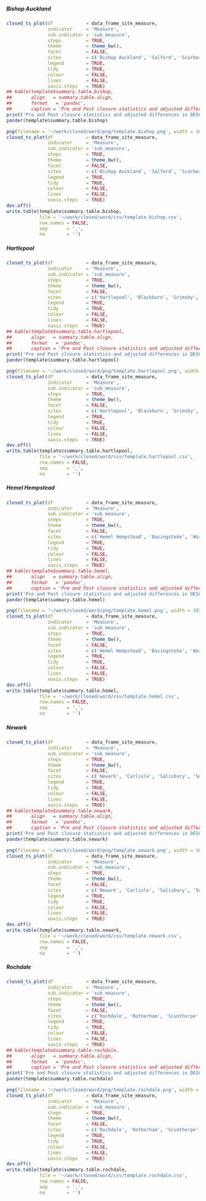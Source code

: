 ##### Bishop Auckland
```r
closed_ts_plot(df            = data_frame_site_measure,
               indicator     = 'Measure',
               sub.indicator = 'sub_measure',
               steps         = TRUE,
               theme         = theme_bw(),
               facet         = FALSE,
               sites         = c('Bishop Auckland', 'Salford', 'Scarborough', 'Whitehaven'),
               legend        = TRUE,
               tidy          = TRUE,
               colour        = FALSE,
               lines         = FALSE,
               xaxis.steps   = TRUE)
## kable(template$summary.table.bishop,
##       align   = summary.table.align,
##       format   = 'pandoc',
##       caption = 'Pre and Post closure statistics and adjusted differences in DESCRIPTION from the nine models tested in the Bishop Auckland cohort.')
print('Pre and Post closure statistics and adjusted differences in DESCRIPTION from the nine models tested in the Bishop Auckland cohort.')
pander(template$summary.table.bishop)

```

```r
png(filename = '~/work/closed/word/png/template.bishop.png', width = 1024, height = 768)
closed_ts_plot(df            = data_frame_site_measure,
               indicator     = 'Measure',
               sub.indicator = 'sub_measure',
               steps         = TRUE,
               theme         = theme_bw(),
               facet         = FALSE,
               sites         = c('Bishop Auckland', 'Salford', 'Scarborough', 'Whitehaven'),
               legend        = TRUE,
               tidy          = TRUE,
               colour        = FALSE,
               lines         = FALSE,
               xaxis.steps   = TRUE)
dev.off()
write.table(template$summary.table.bishop,
            file = '~/work/closed/word/csv/template.bishop.csv',
            row.names = FALSE,
            sep       = ',',
            na        = '')

```


##### Hartlepool
```r
closed_ts_plot(df            = data_frame_site_measure,
               indicator     = 'Measure',
               sub.indicator = 'sub_measure',
               steps         = TRUE,
               theme         = theme_bw(),
               facet         = FALSE,
               sites         = c('Hartlepool', 'Blackburn', 'Grimsby', 'Wigan'),
               legend        = TRUE,
               tidy          = TRUE,
               colour        = FALSE,
               lines         = FALSE,
               xaxis.steps   = TRUE)
## kable(template$summary.table.hartlepool,
##       align   = summary.table.align,
##       format   = 'pandoc',
##       caption = 'Pre and Post closure statistics and adjusted differences in DESCRIPTION from the nine models tested in the Hartlepool cohort.')
print('Pre and Post closure statistics and adjusted differences in DESCRIPTION from the nine models tested in the Hartlepool cohort.')
pander(template$summary.table.hartlepool)
```

```r
png(filename = '~/work/closed/word/png/template.hartlepool.png', width = 1024, height = 768)
closed_ts_plot(df            = data_frame_site_measure,
               indicator     = 'Measure',
               sub.indicator = 'sub_measure',
               steps         = TRUE,
               theme         = theme_bw(),
               facet         = FALSE,
               sites         = c('Hartlepool', 'Blackburn', 'Grimsby', 'Wigan'),
               legend        = TRUE,
               tidy          = TRUE,
               colour        = FALSE,
               lines         = FALSE,
               xaxis.steps   = TRUE)
dev.off()
write.table(template$summary.table.hartlepool,
            file = '~/work/closed/word/csv/template.hartlepool.csv',
            row.names = FALSE,
            sep       = ',',
            na        = '')

```

##### Hemel Hempstead
```r
closed_ts_plot(df            = data_frame_site_measure,
               indicator     = 'Measure',
               sub.indicator = 'sub_measure',
               steps         = TRUE,
               theme         = theme_bw(),
               facet         = FALSE,
               sites         = c('Hemel Hempstead', 'Basingstoke', 'Warwick', 'Yeovil'),
               legend        = TRUE,
               tidy          = TRUE,
               colour        = FALSE,
               lines         = FALSE,
               xaxis.steps   = TRUE)
## kable(template$summary.table.hemel,
##       align   = summary.table.align,
##       format   = 'pandoc',
##       caption = 'Pre and Post closure statistics and adjusted differences in DESCRIPTION from the nine models tested in the Hemel Hempstead cohort.')
print('Pre and Post closure statistics and adjusted differences in DESCRIPTION from the nine models tested in the Hemel Hempstead cohort.')
pander(template$summary.table.hemel)
```

```r
png(filename = '~/work/closed/word/png/template.hemel.png', width = 1024, height = 768)
closed_ts_plot(df            = data_frame_site_measure,
               indicator     = 'Measure',
               sub.indicator = 'sub_measure',
               steps         = TRUE,
               theme         = theme_bw(),
               facet         = FALSE,
               sites         = c('Hemel Hempstead', 'Basingstoke', 'Warwick', 'Yeovil'),
               legend        = TRUE,
               tidy          = TRUE,
               colour        = FALSE,
               lines         = FALSE,
               xaxis.steps   = TRUE)
dev.off()
write.table(template$summary.table.hemel,
            file = '~/work/closed/word/csv/template.hemel.csv',
            row.names = FALSE,
            sep       = ',',
            na        = '')

```

##### Newark
```r
closed_ts_plot(df            = data_frame_site_measure,
               indicator     = 'Measure',
               sub.indicator = 'sub_measure',
               steps         = TRUE,
               theme         = theme_bw(),
               facet         = FALSE,
               sites         = c('Newark', 'Carlisle', 'Salisbury', 'Southport'),
               legend        = TRUE,
               tidy          = TRUE,
               colour        = FALSE,
               lines         = FALSE,
               xaxis.steps   = TRUE)
## kable(template$summary.table.newark,
##       align   = summary.table.align,
##       format   = 'pandoc',
##       caption = 'Pre and Post closure statistics and adjusted differences in DESCRIPTION from the nine models tested in the Newark cohort.')
print('Pre and Post closure statistics and adjusted differences in DESCRIPTION from the nine models tested in the Newark cohort.')
pander(template$summary.table.newark)

```

```r
png(filename = '~/work/closed/word/png/template.newark.png', width = 1024, height = 768)
closed_ts_plot(df            = data_frame_site_measure,
               indicator     = 'Measure',
               sub.indicator = 'sub_measure',
               steps         = TRUE,
               theme         = theme_bw(),
               facet         = FALSE,
               sites         = c('Newark', 'Carlisle', 'Salisbury', 'Southport'),
               legend        = TRUE,
               tidy          = TRUE,
               colour        = FALSE,
               lines         = FALSE,
               xaxis.steps   = TRUE)
dev.off()
write.table(template$summary.table.newark,
            file = '~/work/closed/word/csv/template.newark.csv',
            row.names = FALSE,
            sep       = ',',
            na        = '')

```

##### Rochdale
```r
closed_ts_plot(df            = data_frame_site_measure,
               indicator     = 'Measure',
               sub.indicator = 'sub_measure',
               steps         = TRUE,
               theme         = theme_bw(),
               facet         = FALSE,
               sites         = c('Rochdale', 'Rotherham', 'Scunthorpe', 'Wansbeck'),
               legend        = TRUE,
               tidy          = TRUE,
               colour        = FALSE,
               lines         = FALSE,
               xaxis.steps   = TRUE)
## kable(template$summary.table.rochdale,
##       align   = summary.table.align,
##       format   = 'pandoc',
##       caption = 'Pre and Post closure statistics and adjusted differences in DESCRIPTION from the nine models tested in the Rochdale cohort.')
print('Pre and Post closure statistics and adjusted differences in DESCRIPTION from the nine models tested in the Rochdale cohort.')
pander(template$summary.table.rochdale)

```

```r
png(filename = '~/work/closed/word/png/template.rochdale.png', width = 1024, height = 768)
closed_ts_plot(df            = data_frame_site_measure,
               indicator     = 'Measure',
               sub.indicator = 'sub_measure',
               steps         = TRUE,
               theme         = theme_bw(),
               facet         = FALSE,
               sites         = c('Rochdale', 'Rotherham', 'Scunthorpe', 'Wansbeck'),
               legend        = TRUE,
               tidy          = TRUE,
               colour        = FALSE,
               lines         = FALSE,
               xaxis.steps   = TRUE)
dev.off()
write.table(template$summary.table.rochdale,
            file = '~/work/closed/word/csv/template.rochdale.csv',
            row.names = FALSE,
            sep       = ',',
            na        = '')

```
